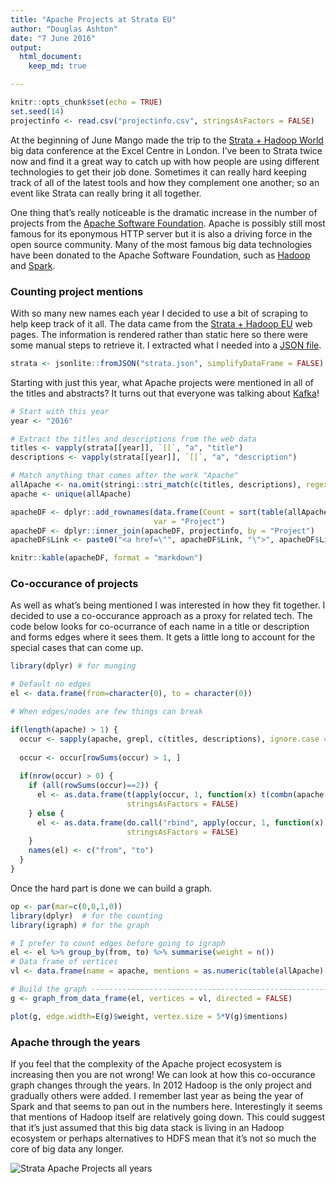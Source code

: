 ```yaml
---
title: "Apache Projects at Strata EU"
author: "Douglas Ashton"
date: "7 June 2016"
output:
  html_document:
    keep_md: true

---
```


```r
knitr::opts_chunk$set(echo = TRUE)
set.seed(14)
projectinfo <- read.csv("projectinfo.csv", stringsAsFactors = FALSE)
```

At the beginning of June Mango made the trip to the [Strata + Hadoop World](http://strataconf.com/) big data conference at the Excel Centre in London. I've been to Strata twice now and find it a great way to catch up with how people are using different technologies to get their job done. Sometimes it can really hard keeping track of all of the latest tools and how they complement one another; so an event like Strata can really bring it all together.

One thing that's really noticeable is the dramatic increase in the number of projects from the [Apache Software Foundation](http://www.apache.org). Apache is possibly still most famous for its eponymous HTTP server but it is also a driving force in the open source community. Many of the most famous big data technologies have been donated to the Apache Software Foundation, such as [Hadoop](http://hadoop.apache.org/) and [Spark](http://spark.apache.org/).

### Counting project mentions

With so many new names each year I decided to use a bit of scraping to help keep track of it all. The data came from the [Strata + Hadoop EU](http://conferences.oreilly.com/strata/hadoop-big-data-eu) web pages. The information is rendered rather than static here so there were some manual steps to retrieve it. I extracted what I needed into a [JSON file](https://raw.githubusercontent.com/dougmet/stratawords/master/strata.json).


```r
strata <- jsonlite::fromJSON("strata.json", simplifyDataFrame = FALSE)
```

Starting with just this year, what Apache projects were mentioned in all of the titles and abstracts? It turns out that everyone was talking about [Kafka](http://kafka.apache.org/)!

```r
# Start with this year
year <- "2016"

# Extract the titles and descriptions from the web data
titles <- vapply(strata[[year]], `[[`, "a", "title")
descriptions <- vapply(strata[[year]], `[[`, "a", "description")

# Match anything that comes after the work "Apache"
allApache <- na.omit(stringi::stri_match(c(titles, descriptions), regex = "[Aa]pache (\\w+)"))[,2]
apache <- unique(allApache)
```

```r
apacheDF <- dplyr::add_rownames(data.frame(Count = sort(table(allApache), decreasing = TRUE)), 
                                var = "Project")
apacheDF <- dplyr::inner_join(apacheDF, projectinfo, by = "Project")
apacheDF$Link <- paste0("<a href=\"", apacheDF$Link, "\">", apacheDF$Link, "</a>")

knitr::kable(apacheDF, format = "markdown")
```

### Co-occurance of projects

As well as what's being mentioned I was interested in how they fit together. I decided to use a co-occurance approach as a proxy for related tech. The code below looks for co-ocurrance of each name in a title or description and forms edges where it sees them. It gets a little long to account for the special cases that can come up.


```r
library(dplyr) # for munging

# Default no edges
el <- data.frame(from=character(0), to = character(0))

# When edges/nodes are few things can break

if(length(apache) > 1) {
  occur <- sapply(apache, grepl, c(titles, descriptions), ignore.case = TRUE)
  
  occur <- occur[rowSums(occur) > 1, ]
  
  if(nrow(occur) > 0) {
    if (all(rowSums(occur)==2)) {
      el <- as.data.frame(t(apply(occur, 1, function(x) t(combn(apache[x], 2)))),
                          stringsAsFactors = FALSE)
    } else {
      el <- as.data.frame(do.call("rbind", apply(occur, 1, function(x) t(combn(apache[x], 2)))),
                          stringsAsFactors = FALSE)
    }
    names(el) <- c("from", "to")
  }
}
```

Once the hard part is done we can build a graph.

```r
op <- par(mar=c(0,0,1,0))
library(dplyr)  # for the counting
library(igraph) # for the graph

# I prefer to count edges before going to igraph
el <- el %>% group_by(from, to) %>% summarise(weight = n())
# Data frame of vertices
vl <- data.frame(name = apache, mentions = as.numeric(table(allApache)[apache]))

# Build the graph ---------------------------------------------------------
g <- graph_from_data_frame(el, vertices = vl, directed = FALSE)

plot(g, edge.width=E(g)$weight, vertex.size = 5*V(g)$mentions)
```

### Apache through the years

If you feel that the complexity of the Apache project ecosystem is increasing then you are not wrong! We can look at how this co-occurance graph changes through the years. In 2012 Hadoop is the only project and gradually others were added. I remember last year as being the year of Spark and that seems to pan out in the numbers here. Interestingly it seems that mentions of Hadoop itself are relatively going down. This could suggest that it's just assumed that this big data stack is living in an Hadoop ecosystem or perhaps alternatives to HDFS mean that it's not so much the core of big data any longer.

<img src="https://raw.githubusercontent.com/dougmet/stratawords/master/allYears.svg" alt = "Strata Apache Projects all years">


<!-- ![Strata Apache Projects all years](allYears.svg) -->


